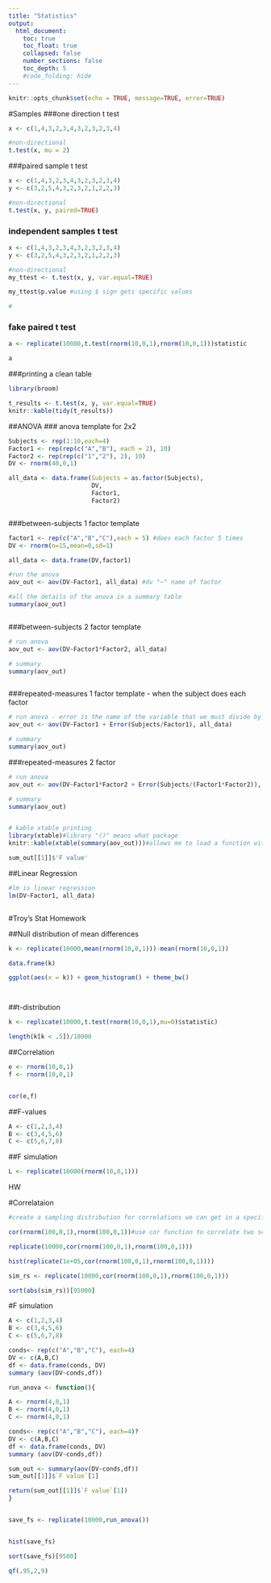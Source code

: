 ```yaml
---
title: "Statistics"
output:
  html_document:
    toc: true
    toc_float: true
    collapsed: false
    number_sections: false
    toc_depth: 5
    #code_folding: hide
---
```



```r
knitr::opts_chunk$set(echo = TRUE, message=TRUE, error=TRUE)
```


#Samples
###one direction t test
```r

x <- c(1,4,3,2,3,4,3,2,3,2,3,4)

#non-directional
t.test(x, mu = 2)


```
###paired sample t test
```r

x <- c(1,4,3,2,3,4,3,2,3,2,3,4)
y <- c(3,2,5,4,3,2,3,2,1,2,2,3)

#non-directional
t.test(x, y, paired=TRUE)


```

### independent samples t test
```r
x <- c(1,4,3,2,3,4,3,2,3,2,3,4)
y <- c(3,2,5,4,3,2,3,2,1,2,2,3)

#non-directional
my_ttest <- t.test(x, y, var.equal=TRUE)

my_ttest$p.value #using $ sign gets specific values

#

```

### fake paired t test
```r
 
a <- replicate(10000,t.test(rnorm(10,0,1),rnorm(10,0,1)))statistic

a

```

###printing a clean table 
```r

library(broom)

t_results <- t.test(x, y, var.equal=TRUE)
knitr::kable(tidy(t_results))


```



##ANOVA
### anova template for 2x2
```r
Subjects <- rep(1:10,each=4)
Factor1 <- rep(rep(c("A","B"), each = 2), 10)
Factor2 <- rep(rep(c("1","2"), 2), 10)
DV <- rnorm(40,0,1)

all_data <- data.frame(Subjects = as.factor(Subjects),
                       DV,
                       Factor1,
                       Factor2)



```

###between-subjects 1 factor template
```r

factor1 <- rep(c("A","B","C"),each = 5) #does each factor 5 times
DV <- rnorm(n=15,mean=0,sd=1)

all_data <- data.frame(DV,factor1)

#run the anova
aov_out <- aov(DV~Factor1, all_data) #dv "~" name of factor

#all the details of the anova in a summary table
summary(aov_out) 



```

###between-subjects 2 factor template
```r
# run anova
aov_out <- aov(DV~Factor1*Factor2, all_data)

# summary
summary(aov_out)



```

###repeated-measures 1 factor template - when the subject does each factor 
```r

# run anova - error is the name of the variable that we must divide by the factor
aov_out <- aov(DV~Factor1 + Error(Subjects/Factor1), all_data)

# summary
summary(aov_out)

```


###repeated-measures 2 factor
```r

# run anova
aov_out <- aov(DV~Factor1*Factor2 + Error(Subjects/(Factor1*Factor2)), all_data)

# summary
summary(aov_out)


# kable xtable printing
library(xtable)#library "()" means what package
knitr::kable(xtable(summary(aov_out)))#allows me to load a function within a package without loading a package

sum_out[[1]]$'F value'
```

##Linear Regression
```r
#lm is linear regression
lm(DV~Factor1, all_data)



```

#Troy's Stat Homework

##Null distribution of mean differences

```r



k <- replicate(10000,mean(rnorm(10,0,1)))-mean(rnorm(10,0,1))

data.frame(k)

ggplot(aes(x = k)) + geom_histogram() + theme_bw()




```


##t-distribution
```r




k <- replicate(10000,t.test(rnorm(10,0,1),mu=0)$statistic)

length(k[k < .5])/10000
```

##Correlation
```r

e <- rnorm(10,0,1)
f <- rnorm(10,0,1)


cor(e,f)

```

##F-values
```r

A <- c(1,2,3,4)
B <- c(3,4,5,6)
C <- c(5,6,7,8)


```

##F simulation
```r

L <- replicate(10000(rnorm(10,0,1)))


```

HW

#Correlataion

```r
#create a sampling distribution for correlations we can get in a specific situation

cor(rnorm(100,0,1),rnorm(100,0,1))#use cor function to correlate two sets

replicate(10000,cor(rnorm(100,0,1),rnorm(100,0,1)))

hist(replicate(1e+05,cor(rnorm(100,0,1),rnorm(100,0,1))))

sim_rs <- replicate(10000,cor(rnorm(100,0,1),rnorm(100,0,1)))

sort(abs(sim_rs))[95000]
```

#F simulation

```r
A <- c(1,2,3,4)
B <- c(3,4,5,6)
C <- c(5,6,7,8)

conds<- rep(c("A","B","C"), each=4)
DV <- c(A,B,C)
df <- data.frame(conds, DV)
summary (aov(DV~conds,df))
```

```r
run_anova <- function(){

A <- rnorm(4,0,1)
B <- rnorm(4,0,1)
C <- rnorm(4,0,1)

conds<- rep(c("A","B","C"), each=4)?
DV <- c(A,B,C)
df <- data.frame(conds, DV)
summary (aov(DV~conds,df))

sum_out <- summary(aov(DV~conds,df))
sum_out[[1]]$`F value`[1]

return(sum_out[[1]]$`F value`[1])
}


save_fs <- replicate(10000,run_anova())


hist(save_fs)

sort(save_fs)[9500]

qf(.95,2,9)
```